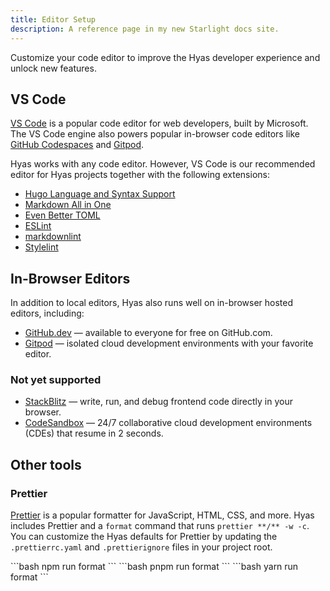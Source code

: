 ```yaml
---
title: Editor Setup
description: A reference page in my new Starlight docs site.
---
```


Customize your code editor to improve the Hyas developer experience and unlock new features.

## VS Code

[VS Code](https://code.visualstudio.com/) is a popular code editor for web developers, built by Microsoft. The VS Code engine also powers popular in-browser code editors like [GitHub Codespaces](https://github.com/features/codespaces) and [Gitpod](https://gitpod.io/).

Hyas works with any code editor. However, VS Code is our recommended editor for Hyas projects together with the following extensions:

- [Hugo Language and Syntax Support](https://marketplace.visualstudio.com/items?itemName=budparr.language-hugo-vscode)
- [Markdown All in One](https://marketplace.visualstudio.com/items?itemName=yzhang.markdown-all-in-one)
- [Even Better TOML](https://marketplace.visualstudio.com/items?itemName=tamasfe.even-better-toml)
- [ESLint](https://marketplace.visualstudio.com/items?itemName=dbaeumer.vscode-eslint)
- [markdownlint](https://marketplace.visualstudio.com/items?itemName=DavidAnson.vscode-markdownlint)
- [Stylelint](https://marketplace.visualstudio.com/items?itemName=stylelint.vscode-stylelint)

## In-Browser Editors

In addition to local editors, Hyas also runs well on in-browser hosted editors, including:

- [GitHub.dev](https://github.dev/) — available to everyone for free on GitHub.com.
- [Gitpod](https://gitpod.io/) — isolated cloud development environments with your favorite editor.

### Not yet supported

- [StackBlitz](https://stackblitz.com/) — write, run, and debug frontend code directly in your browser.
- [CodeSandbox](https://codesandbox.io/) — 24/7 collaborative cloud development environments (CDEs) that resume in 2 seconds.

## Other tools

### Prettier

[Prettier](https://prettier.io/) is a popular formatter for JavaScript, HTML, CSS, and more. Hyas includes Prettier and a `format` command that runs `prettier **/** -w -c`. You can customize the Hyas defaults for Prettier by updating the `.prettierrc.yaml` and `.prettierignore` files in your project root.

<Tabs syncKey="package-manager">
  <TabItem label="npm">
```bash
npm run format
```
  </TabItem>
  <TabItem label="pnpm">
```bash
pnpm run format
```
  </TabItem>
  <TabItem label="Yarn">
```bash
yarn run format
```
  </TabItem>
</Tabs>

